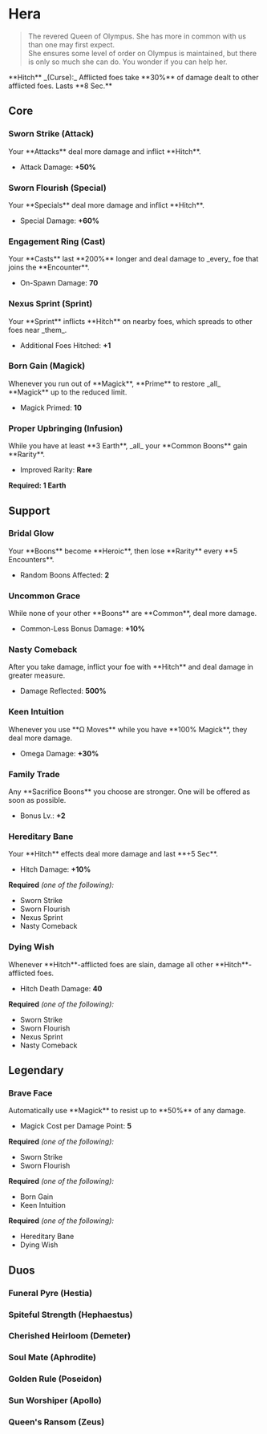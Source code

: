 

# Hera

> The revered Queen of Olympus. She has more in common with us than one may first expect.\
> She ensures some level of order on Olympus is maintained, but there is only so much she can do. You wonder if you can help her.

<Boon className='mt-4'>
  **Hitch** _(Curse):_ Afflicted foes take **30%** of damage dealt to other
  afflicted foes. Lasts **8 Sec.**
</Boon>

## Core

### Sworn Strike (Attack)

<Boon>
Your **Attacks** deal more damage and inflict **Hitch**.

- Attack Damage: **+50%**

</Boon>

### Sworn Flourish (Special)

<Boon>
Your **Specials** deal more damage and inflict **Hitch**.

- Special Damage: **+60%**

</Boon>

### Engagement Ring (Cast)

<Boon>
Your **Casts** last **200%** longer and deal damage to _every_ foe that joins the **Encounter**.

- On-Spawn Damage: **70**

</Boon>

### Nexus Sprint (Sprint)

<Boon>
Your **Sprint** inflicts **Hitch** on nearby foes, which spreads to other foes near _them_.

- Additional Foes Hitched: **+1**

</Boon>

### Born Gain (Magick)

<Boon>
Whenever you run out of **Magick**, **Prime** to restore _all_ **Magick** up to the reduced limit.

- Magick Primed: **10**

</Boon>

### Proper Upbringing (Infusion)

<Boon>
While you have at least **3 Earth**, _all_ your **Common Boons** gain **Rarity**.

- Improved Rarity: **Rare**

</Boon>

**Required: 1 Earth**

## Support

### Bridal Glow

<Boon>
Your **Boons** become **Heroic**, then lose **Rarity** every **5 Encounters**.

- Random Boons Affected: **2**

</Boon>

### Uncommon Grace

<Boon>
While none of your other **Boons** are **Common**, deal more damage.

- Common-Less Bonus Damage: **+10%**

</Boon>

### Nasty Comeback

<Boon>
After you take damage, inflict your foe with **Hitch** and deal damage in greater measure.

- Damage Reflected: **500%**

</Boon>

### Keen Intuition

<Boon>
Whenever you use **Ω Moves** while you have **100% Magick**, they deal more damage.

- Omega Damage: **+30%**

</Boon>

### Family Trade

<Boon>
Any **Sacrifice Boons** you choose are stronger. One will be offered as soon as possible.

- Bonus Lv.: **+2**

</Boon>

### Hereditary Bane

<Boon>
Your **Hitch** effects deal more damage and last **+5 Sec**.

- Hitch Damage: **+10%**

</Boon>

**Required** _(one of the following):_

- Sworn Strike
- Sworn Flourish
- Nexus Sprint
- Nasty Comeback

### Dying Wish

<Boon>
Whenever **Hitch**-afflicted foes are slain, damage all other **Hitch**-afflicted foes.

- Hitch Death Damage: **40**

</Boon>

**Required** _(one of the following):_

- Sworn Strike
- Sworn Flourish
- Nexus Sprint
- Nasty Comeback

## <TextHighlight type="legendary">Legendary</TextHighlight>

### <TextHighlight type="legendary">Brave Face</TextHighlight>

<Boon>
Automatically use **Magick** to resist up to **50%** of any damage.

- Magick Cost per Damage Point: **5**

</Boon>

**Required** _(one of the following):_

- Sworn Strike
- Sworn Flourish

**Required** _(one of the following):_

- Born Gain
- Keen Intuition

**Required** _(one of the following):_

- Hereditary Bane
- Dying Wish

## <TextHighlight type="duo">Duos</TextHighlight>

### <TextHighlight type="duo">Funeral Pyre</TextHighlight> (Hestia)

<FuneralPyre />

### <TextHighlight type="duo">Spiteful Strength</TextHighlight> (Hephaestus)

<SpitefulStrength />

### <TextHighlight type="duo">Cherished Heirloom</TextHighlight> (Demeter)

<CherishedHeirloom />

### <TextHighlight type="duo">Soul Mate</TextHighlight> (Aphrodite)

<SoulMate />

### <TextHighlight type="duo">Golden Rule</TextHighlight> (Poseidon)

<GoldenRule />

### <TextHighlight type="duo">Sun Worshiper</TextHighlight> (Apollo)

<SunWorshiper />

### <TextHighlight type="duo">Queen's Ransom</TextHighlight> (Zeus)

<QueensRansom />
